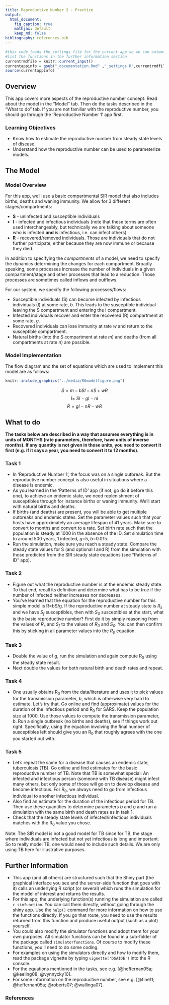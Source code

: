 ```yaml
---
title: Reproductive Number 2 - Practice
output:
  html_document:
    fig_caption: true
    mathjax: default 
    keep_md: false
bibliography: references.bib
---
```




```r
#this code loads the settings file for the current app so we can automatically 
#list the functions in the further information section
currentrmdfile = knitr::current_input() 
currentappinfo = gsub("_documentation.Rmd" ,"_settings.R",currentrmdfile)
source(currentappinfo)
```


## Overview {#shinytab1}
This app covers more aspects of the reproductive number concept. Read about the model in the "Model" tab. Then do the tasks described in the "What to do" tab. If you are not familiar with the reproductive number, you should go through the 'Reproductive Number 1' app first.

### Learning Objectives
* Know how to estimate the reproductive number from steady state levels of disease.
* Understand how the reproductive number can be used to parameterize models.
 

## The Model {#shinytab2}

### Model Overview
For this app, we'll use a basic compartmental SIR model that also includes births, deaths and waning immunity. We allow for 3 different stages/compartments: 

* **S** - uninfected and susceptible individuals 
* **I** - infected and infectious individuals (note that these terms are often used interchangeably, but technically we are talking about someone who is infected **and** is infectious, i.e. can infect others)
* **R** - recovered/removed individuals. Those are individuals that do not further participate, either because they are now immune or because they died.


In addition to specifying the *compartments* of a model, we need to specify the dynamics determining the changes for each compartment. Broadly speaking, some processes increase the number of individuals in a given compartment/stage and other processes that lead to a reduction. Those processes are sometimes called inflows and outflows. 

For our system, we specify the following processes/flows: 

* Susceptible individuals (S) can become infected by infectious individuals (I) at some rate, _b_. This leads to the susceptible individual leaving the S compartment and entering the I compartment.   
* Infected individuals recover and enter the recovered (R) compartment at some rate, _g_.
* Recovered individuals can lose immunity at rate _w_ and return to the susceptible compartment. 
* Natural births (into the S compartment at rate _m_) and deaths (from all compartments at rate _n_) are possible.



### Model Implementation
The flow diagram and the set of equations which are used to implement this model are as follows:



```r
knitr::include_graphics("../media/R0modelfigure.png")
```


$$\dot S =m - b SI - nS + wR$$ 
$$\dot I = \ S I - g I - nI$$
$$\dot R = g I - nR - wR$$



## What to do {#shinytab3}


**The tasks below are described in a way that assumes everything is in units of MONTHS (rate parameters, therefore, have units of inverse months). If any quantity is not given in those units, you need to convert it first (e.g. if it says a year, you need to convert it to 12 months).**



### Task 1 
* In 'Reproductive Number 1', the focus was on a single outbreak. But the reproductive number concept is also useful in situations where a disease is endemic. 
* As you learned in the 'Patterns of ID' app (if not, go do it before this one), to achieve an endemic state, we need replenishment of susceptibles through for instance births or waning immunity. We'll start with natural births and deaths. 
* If births (and deaths) are present, you will be able to get multiple outbreaks and endemic states. Set the parameter values such that your hosts have approximately an average lifespan of 41 years. Make sure to convert to months and convert to a rate. Set birth rate such that the population is steady at 1000 in the absence of the ID. Set simulation time to around 500 years, 1 infected, _g_=5, _b_=0.015. 
* Run the simulation, make sure you reach a steady state. Compare the steady state values for S (and optional I and R) from the simulation with those predicted from the SIR steady state equations (see "Patterns of ID" app).


### Task 2 
* Figure out what the reproductive number is at the endemic steady state. To that end, recall its definition and determine what has to be true if the number of infected neither increases nor decreases. 
* You've learned that the equation for the reproductive number for this simple model is R=bS/g. If the reproductive number at steady state is _R~s~_ and we have _S~f~_ susceptibles, then with _S~0~_ susceptibles at the start, what is the basic reproductive number? First do it by simply reasoning from the values of _R~s~_ and _S~f~_ to the values of _R~0~_ and _S~0~_. You can then confirm this by sticking in all parameter values into the _R~0~_ equation.


### Task 3 
* Double the value of _g_, run the simulation and again compute R~0~ using the steady state result. 
* Next double the values for both natural birth and death rates and repeat. 



### Task 4 
* One usually obtains R~0~ from the data/literature and uses it to pick values for the transmission parameter, _b_, which is otherwise very hard to estimate. Let's try that. Go online and find (approximate) values for the duration of the infectious period and R~0~ for SARS. Keep the population size at 1000. Use those values to compute the transmission parameter, _b_. Run a single outbreak (no births and deaths), see if things work out right. Specifically, using the equation involving the final number of susceptibles left should give you an R~0~ that roughly agrees with the one you started out with.

### Task 5
* Let's repeat the same for a disease that causes an endemic state, tuberculosis (TB). Go online and find estimates for the basic reproductive number of TB. Note that TB is somewhat special: An infected and infectious person (someone with TB disease) might infect many others, but only some of those will go on to develop disease and become infectious. For R~0~, we always need to go from infectious individual to another infectious individual.
* Also find an estimate for the duration of the infectious period for TB. Then use these quantities to determine parameters _b_ and _g_ and run a simulation with the same birth and death rates as in task 1.
* Check that the steady state levels of infected/infectious individuals matches with the R~0~ value you chose.

Note: The SIR model is not a good model for TB since for TB, the stage where individuals are infected but not yet infectious is long and important. So to really model TB, one would need to include such details. We are only using TB here for illustrative purposes. 


## Further Information {#shinytab4}
* This app (and all others) are structured such that the Shiny part (the graphical interface you see and the server-side function that goes with it) calls an underlying R script (or several) which runs the simulation for the model of interest and returns the results.
* For this app, the underlying function(s) running the simulation are called ``r simfunction``. You can call them directly, without going through the shiny app. Use the `help()` command for more information on how to use the functions directly. If you go that route, you need to use the results returned from this function and produce useful output (such as a plot) yourself. 
* You could also modify the simulator functions and adopt them for your own purposes. All simulator functions can be found in a sub-folder of the package called `simulatorfunctions`. Of course to modify these functions, you'll need to do some coding.
* For examples on using the simulators directly and how to modify them, read the package vignette by typing `vignette('DSAIDE')` into the R console.
* For the equations mentioned in the tasks, see e.g. [@heffernan05a; @keeling08; @vynnycky10].
* For some information on the reproductive number, see e.g. [@fine11; @heffernan05a; @roberts07; @wallinga07].

### References



